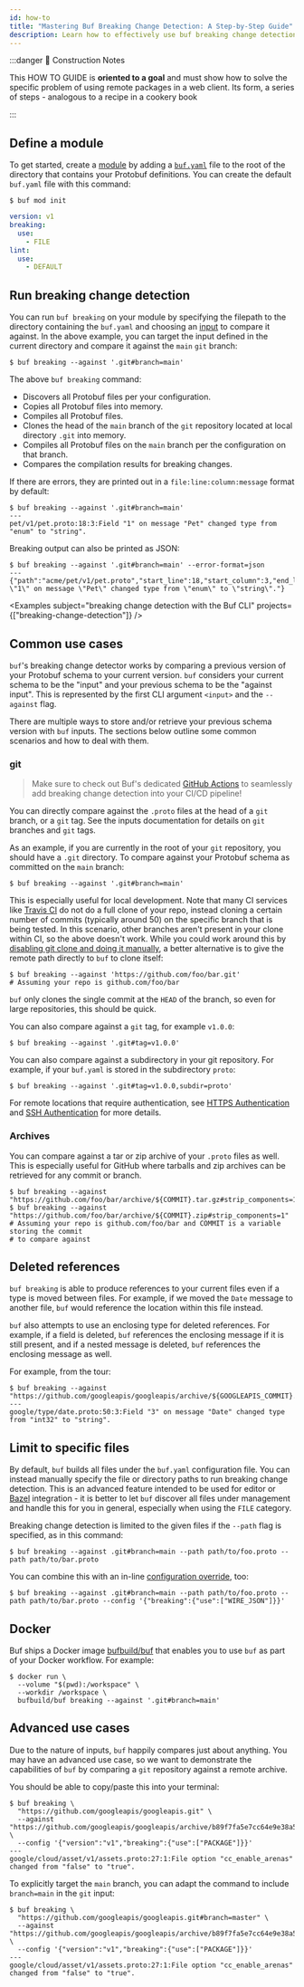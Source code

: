 ```yaml
---
id: how-to
title: "Mastering Buf Breaking Change Detection: A Step-by-Step Guide"
description: Learn how to effectively use buf breaking change detection with this comprehensive how-to guide.
---
```


:::danger 🚧 Construction Notes

This HOW TO GUIDE is **oriented to a goal** and must show how to solve the specific problem of using remote packages in
a web client. Its form, a series of steps - analogous to a recipe in a cookery book

:::


<Cards>
  <Card
    name="🖌 Tutorial"
    url="../../tutorials/getting-started/getting-started-with-buf"
    description="Get started with Buf CLI in no time with this easy-to-follow tutorial and revolutionize the way you work with Protocol Buffers!"
  />
  <Card
    name="🚧 How To"
    url="../build/how-to"
    description="Learn how to build efficient and accurate code with Buf Build: a powerful tool for working with Protocol Buffers, in this comprehensive guide."
  />
  <Card
    name="🧱 Reference"
    url="../reference/overview"
    description="Take your buf breaking change detection to the next level with this set of expert-approved rules and never miss a backwards-incompatible change again!"
  />
  <Card
    name="🏗 Explanation"
    url="../explanation"
    description="Explore the full capabilities of buf breaking change detection with this informative reference material, containing expert advice and best practices."
  />
</Cards>

## Define a module

To get started, create a [module](../bsr/overview.mdx#modules) by adding a
[`buf.yaml`](../configuration/v1/buf-yaml.md) file to the root of the directory
that contains your Protobuf definitions. You can create the default `buf.yaml`
file with this command:

```terminal
$ buf mod init
```

```yaml title="buf.yaml"
version: v1
breaking:
  use:
    - FILE
lint:
  use:
    - DEFAULT
```

## Run breaking change detection

You can run `buf breaking` on your module by specifying the filepath to the
directory containing the `buf.yaml` and choosing an
[input](../reference/inputs.md) to compare it against. In the above example, you
can target the input defined in the current directory and compare it against the
`main` `git` branch:

```terminal
$ buf breaking --against '.git#branch=main'
```

The above `buf breaking` command:

- Discovers all Protobuf files per your configuration.
- Copies all Protobuf files into memory.
- Compiles all Protobuf files.
- Clones the head of the `main` branch of the `git` repository located at local
  directory `.git` into memory.
- Compiles all Protobuf files on the `main` branch per the configuration on that
  branch.
- Compares the compilation results for breaking changes.

If there are errors, they are printed out in a `file:line:column:message` format
by default:

```terminal
$ buf breaking --against '.git#branch=main'
---
pet/v1/pet.proto:18:3:Field "1" on message "Pet" changed type from "enum" to "string".
```

Breaking output can also be printed as JSON:

```terminal
$ buf breaking --against '.git#branch=main' --error-format=json
---
{"path":"acme/pet/v1/pet.proto","start_line":18,"start_column":3,"end_line":18,"end_column":9,"type":"FIELD_SAME_TYPE","message":"Field \"1\" on message \"Pet\" changed type from \"enum\" to \"string\"."}
```


<Examples
  subject="breaking change detection with the Buf CLI"
  projects={["breaking-change-detection"]}
/>

## Common use cases

`buf`'s breaking change detector works by comparing a previous version of your
Protobuf schema to your current version. `buf` considers your current schema to
be the "input" and your previous schema to be the "against input". This is
represented by the first CLI argument `<input>` and the `--against` flag.

There are multiple ways to store and/or retrieve your previous schema version
with `buf` inputs. The sections below outline some common scenarios and how to
deal with them.

### git

> Make sure to check out Buf's dedicated
> [GitHub Actions](../ci-cd/github-actions.md) to seamlessly add breaking change
> detection into your CI/CD pipeline!

You can directly compare against the `.proto` files at the head of a `git`
branch, or a `git` tag. See the inputs documentation for details on `git`
branches and `git` tags.

As an example, if you are currently in the root of your `git` repository, you
should have a `.git` directory. To compare against your Protobuf schema as
committed on the `main` branch:

```terminal
$ buf breaking --against '.git#branch=main'
```

This is especially useful for local development. Note that many CI services like
[Travis CI](https://travis-ci.com/) do not do a full clone of your repo, instead
cloning a certain number of commits (typically around 50) on the specific branch
that is being tested. In this scenario, other branches aren't present in your
clone within CI, so the above doesn't work. While you could work around this by
[disabling git clone and doing it manually](https://docs.travis-ci.com/user/customizing-the-build/#disabling-git-clone),
a better alternative is to give the remote path directly to `buf` to clone
itself:

```terminal
$ buf breaking --against 'https://github.com/foo/bar.git'
# Assuming your repo is github.com/foo/bar
```

`buf` only clones the single commit at the `HEAD` of the branch, so even for
large repositories, this should be quick.

You can also compare against a `git` tag, for example `v1.0.0`:

```terminal
$ buf breaking --against '.git#tag=v1.0.0'
```

You can also compare against a subdirectory in your git repository. For example,
if your `buf.yaml` is stored in the subdirectory `proto`:

```terminal
$ buf breaking --against '.git#tag=v1.0.0,subdir=proto'
```

For remote locations that require authentication, see
[HTTPS Authentication](../reference/inputs.md#https) and
[SSH Authentication](../reference/inputs.md#ssh) for more details.

### Archives

You can compare against a tar or zip archive of your `.proto` files as well.
This is especially useful for GitHub where tarballs and zip archives can be
retrieved for any commit or branch.

```terminal
$ buf breaking --against "https://github.com/foo/bar/archive/${COMMIT}.tar.gz#strip_components=1"
$ buf breaking --against "https://github.com/foo/bar/archive/${COMMIT}.zip#strip_components=1"
# Assuming your repo is github.com/foo/bar and COMMIT is a variable storing the commit
# to compare against
```

## Deleted references

`buf breaking` is able to produce references to your current files even if a
type is moved between files. For example, if we moved the `Date` message to
another file, `buf` would reference the location within this file instead.

`buf` also attempts to use an enclosing type for deleted references. For
example, if a field is deleted, `buf` references the enclosing message if it is
still present, and if a nested message is deleted, `buf` references the
enclosing message as well.

For example, from the tour:

```terminal
$ buf breaking --against "https://github.com/googleapis/googleapis/archive/${GOOGLEAPIS_COMMIT}.tar.gz#strip_components=1"
---
google/type/date.proto:50:3:Field "3" on message "Date" changed type from "int32" to "string".
```

## Limit to specific files

By default, `buf` builds all files under the `buf.yaml` configuration file. You
can instead manually specify the file or directory paths to run breaking change
detection. This is an advanced feature intended to be used for editor or
[Bazel](/build-systems/bazel.md) integration - it is better to let `buf`
discover all files under management and handle this for you in general,
especially when using the `FILE` category.

Breaking change detection is limited to the given files if the `--path` flag is
specified, as in this command:

```terminal
$ buf breaking --against .git#branch=main --path path/to/foo.proto --path path/to/bar.proto
```

You can combine this with an in-line
[configuration override](../configuration/overview.md#configuration-override),
too:

```terminal
$ buf breaking --against .git#branch=main --path path/to/foo.proto --path path/to/bar.proto --config '{"breaking":{"use":["WIRE_JSON"]}}'
```

## Docker

Buf ships a Docker image [bufbuild/buf](https://hub.docker.com/r/bufbuild/buf)
that enables you to use `buf` as part of your Docker workflow. For example:

```terminal
$ docker run \
  --volume "$(pwd):/workspace" \
  --workdir /workspace \
  bufbuild/buf breaking --against '.git#branch=main'
```

## Advanced use cases

Due to the nature of inputs, `buf` happily compares just about anything. You may
have an advanced use case, so we want to demonstrate the capabilities of `buf`
by comparing a `git` repository against a remote archive.

You should be able to copy/paste this into your terminal:

```terminal
$ buf breaking \
  "https://github.com/googleapis/googleapis.git" \
  --against "https://github.com/googleapis/googleapis/archive/b89f7fa5e7cc64e9e38a59c97654616ad7b5932d.tar.gz#strip_components=1" \
  --config '{"version":"v1","breaking":{"use":["PACKAGE"]}}'
---
google/cloud/asset/v1/assets.proto:27:1:File option "cc_enable_arenas" changed from "false" to "true".
```

To explicitly target the `main` branch, you can adapt the command to include
`branch=main` in the `git` input:

```terminal {2}
$ buf breaking \
  "https://github.com/googleapis/googleapis.git#branch=master" \
  --against "https://github.com/googleapis/googleapis/archive/b89f7fa5e7cc64e9e38a59c97654616ad7b5932d.tar.gz#strip_components=1" \
  --config '{"version":"v1","breaking":{"use":["PACKAGE"]}}'
---
google/cloud/asset/v1/assets.proto:27:1:File option "cc_enable_arenas" changed from "false" to "true".
```
